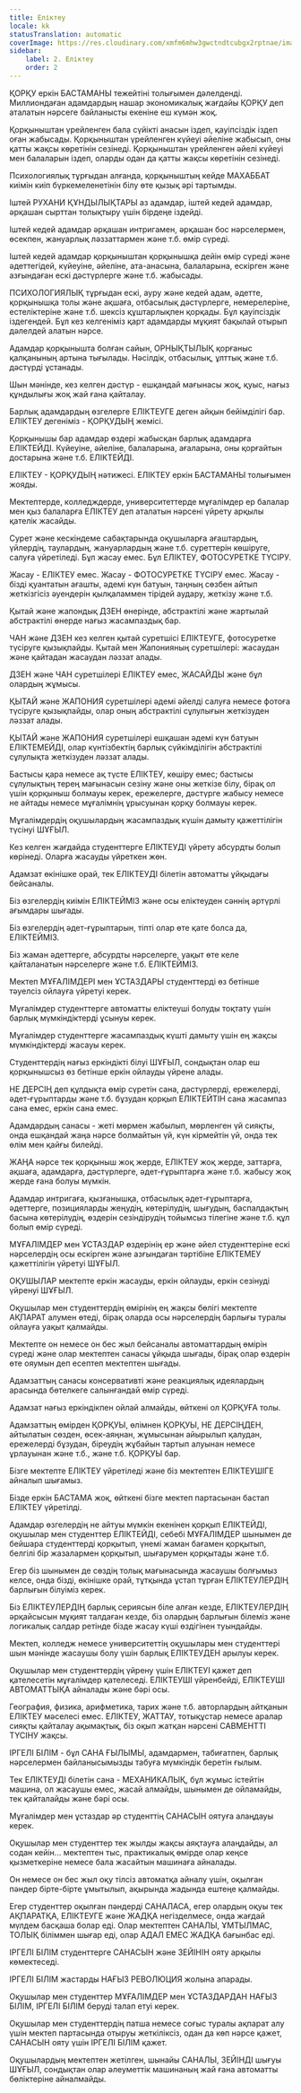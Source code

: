 ```yaml
---
title: Еліктеу
locale: kk
statusTranslation: automatic
coverImage: https://res.cloudinary.com/xmfm6mhw3gwctndtcubgx2rptnae/image/upload/v1740337243/small_cover_educacion_fundamental_a051170f1c.webp
sidebar:
    label: 2. Еліктеу
    order: 2
---
```

ҚОРҚУ еркін БАСТАМАНЫ тежейтіні толығымен дәлелденді. Миллиондаған адамдардың нашар экономикалық жағдайы ҚОРҚУ деп аталатын нәрсеге байланысты екеніне еш күмән жоқ.

Қорқыныштан үрейленген бала сүйікті анасын іздеп, қауіпсіздік іздеп оған жабысады. Қорқыныштан үрейленген күйеуі әйеліне жабысып, оны қатты жақсы көретінін сезінеді. Қорқыныштан үрейленген әйелі күйеуі мен балаларын іздеп, оларды одан да қатты жақсы көретінін сезінеді.

Психологиялық тұрғыдан алғанда, қорқыныштың кейде МАХАББАТ киімін киіп бүркемеленетінін білу өте қызық әрі тартымды.

Іштей РУХАНИ ҚҰНДЫЛЫҚТАРЫ аз адамдар, іштей кедей адамдар, әрқашан сырттан толықтыру үшін бірдеңе іздейді.

Іштей кедей адамдар әрқашан интригамен, әрқашан бос нәрселермен, өсекпен, жануарлық ләззаттармен және т.б. өмір сүреді.

Іштей кедей адамдар қорқыныштан қорқынышқа дейін өмір сүреді және әдеттегідей, күйеуіне, әйеліне, ата-анасына, балаларына, ескірген және азғындаған ескі дәстүрлерге және т.б. жабысады.

ПСИХОЛОГИЯЛЫҚ тұрғыдан ескі, ауру және кедей адам, әдетте, қорқынышқа толы және ақшаға, отбасылық дәстүрлерге, немерелеріне, естеліктеріне және т.б. шексіз құштарлықпен қорқады. Бұл қауіпсіздік іздегендей. Бұл кез келгеніміз қарт адамдарды мұқият бақылай отырып дәлелдей алатын нәрсе.

Адамдар қорқынышта болған сайын, ОРНЫҚТЫЛЫҚ қорғаныс қалқанының артына тығылады. Нәсілдік, отбасылық, ұлттық және т.б. дәстүрді ұстанады.

Шын мәнінде, кез келген дәстүр - ешқандай мағынасы жоқ, қуыс, нағыз құндылығы жоқ жай ғана қайталау.

Барлық адамдардың өзгелерге ЕЛІКТЕУГЕ деген айқын бейімділігі бар. ЕЛІКТЕУ дегеніміз - ҚОРҚУДЫҢ жемісі.

Қорқынышы бар адамдар өздері жабысқан барлық адамдарға ЕЛІКТЕЙДІ. Күйеуіне, әйеліне, балаларына, ағаларына, оны қорғайтын достарына және т.б. ЕЛІКТЕЙДІ.

ЕЛІКТЕУ - ҚОРҚУДЫҢ нәтижесі. ЕЛІКТЕУ еркін БАСТАМАНЫ толығымен жояды.

Мектептерде, колледждерде, университеттерде мұғалімдер ер балалар мен қыз балаларға ЕЛІКТЕУ деп аталатын нәрсені үйрету арқылы қателік жасайды.

Сурет және кескіндеме сабақтарында оқушыларға ағаштардың, үйлердің, таулардың, жануарлардың және т.б. суреттерін көшіруге, салуға үйретіледі. Бұл жасау емес. Бұл ЕЛІКТЕУ, ФОТОСУРЕТКЕ ТҮСІРУ.

Жасау - ЕЛІКТЕУ емес. Жасау - ФОТОСУРЕТКЕ ТҮСІРУ емес. Жасау - бізді қуантатын ағашты, әдемі күн батуын, таңның сөзбен айтып жеткізгісіз әуендерін қылқаламмен тірідей аудару, жеткізу және т.б.

Қытай және жапондық ДЗЕН өнерінде, абстрактілі және жартылай абстрактілі өнерде нағыз жасампаздық бар.

ЧАН және ДЗЕН кез келген қытай суретшісі ЕЛІКТЕУГЕ, фотосуретке түсіруге қызықпайды. Қытай мен Жапонияның суретшілері: жасаудан және қайтадан жасаудан ләззат алады.

ДЗЕН және ЧАН суретшілері ЕЛІКТЕУ емес, ЖАСАЙДЫ және бұл олардың жұмысы.

ҚЫТАЙ және ЖАПОНИЯ суретшілері әдемі әйелді салуға немесе фотоға түсіруге қызықпайды, олар оның абстрактілі сұлулығын жеткізуден ләззат алады.

ҚЫТАЙ және ЖАПОНИЯ суретшілері ешқашан әдемі күн батуын ЕЛІКТЕМЕЙДІ, олар күнтізбектің барлық сүйкімділігін абстрактілі сұлулықта жеткізуден ләззат алады.

Бастысы қара немесе ақ түсте ЕЛІКТЕУ, көшіру емес; бастысы сұлулықтың терең мағынасын сезіну және оны жеткізе білу, бірақ ол үшін қорқыныш болмауы керек, ережелерге, дәстүрге жабысу немесе не айтады немесе мұғалімнің ұрысуынан қорқу болмауы керек.

Мұғалімдердің оқушылардың жасампаздық күшін дамыту қажеттілігін түсінуі ШҰҒЫЛ.

Кез келген жағдайда студенттерге ЕЛІКТЕУДІ үйрету абсурдты болып көрінеді. Оларға жасауды үйреткен жөн.

Адамзат өкінішке орай, тек ЕЛІКТЕУДІ білетін автоматты ұйқыдағы бейсаналы.

Біз өзгелердің киімін ЕЛІКТЕЙМІЗ және осы еліктеуден сәннің әртүрлі ағымдары шығады.

Біз өзгелердің әдет-ғұрыптарын, тіпті олар өте қате болса да, ЕЛІКТЕЙМІЗ.

Біз жаман әдеттерге, абсурдты нәрселерге, уақыт өте келе қайталанатын нәрселерге және т.б. ЕЛІКТЕЙМІЗ.

Мектеп МҰҒАЛІМДЕРІ мен ҰСТАЗДАРЫ студенттерді өз бетінше тәуелсіз ойлауға үйретуі керек.

Мұғалімдер студенттерге автоматты еліктеуші болуды тоқтату үшін барлық мүмкіндіктерді ұсынуы керек.

Мұғалімдер студенттерге жасампаздық күшті дамыту үшін ең жақсы мүмкіндіктерді жасауы керек.

Студенттердің нағыз еркіндікті білуі ШҰҒЫЛ, сондықтан олар еш қорқынышсыз өз бетінше еркін ойлауды үйрене алады.

НЕ ДЕРСІҢ деп құлдықта өмір сүретін сана, дәстүрлерді, ережелерді, әдет-ғұрыптарды және т.б. бұзудан қорқып ЕЛІКТЕЙТІН сана жасампаз сана емес, еркін сана емес.

Адамдардың санасы - жеті мөрмен жабылып, мөрленген үй сияқты, онда ешқандай жаңа нәрсе болмайтын үй, күн кірмейтін үй, онда тек өлім мен қайғы билейді.

ЖАҢА нәрсе тек қорқыныш жоқ жерде, ЕЛІКТЕУ жоқ жерде, заттарға, ақшаға, адамдарға, дәстүрлерге, әдет-ғұрыптарға және т.б. жабысу жоқ жерде ғана болуы мүмкін.

Адамдар интригаға, қызғанышқа, отбасылық әдет-ғұрыптарға, әдеттерге, позицияларды жеңудің, көтерілудің, шығудың, баспалдақтың басына көтерілудің, өздерін сезіндірудің тойымсыз тілегіне және т.б. құл болып өмір сүреді.

МҰҒАЛІМДЕР мен ҰСТАЗДАР өздерінің ер және әйел студенттеріне ескі нәрселердің осы ескірген және азғындаған тәртібіне ЕЛІКТЕМЕУ қажеттілігін үйретуі ШҰҒЫЛ.

ОҚУШЫЛАР мектепте еркін жасауды, еркін ойлауды, еркін сезінуді үйренуі ШҰҒЫЛ.

Оқушылар мен студенттердің өмірінің ең жақсы бөлігі мектепте АҚПАРАТ алумен өтеді, бірақ оларда осы нәрселердің барлығы туралы ойлауға уақыт қалмайды.

Мектепте он немесе он бес жыл бейсаналы автоматтардың өмірін сүреді және олар мектептен санасы ұйқыда шығады, бірақ олар өздерін өте ояумын деп есептеп мектептен шығады.

Адамзаттың санасы консервативті және реакциялық идеялардың арасында бөтелкеге салынғандай өмір сүреді.

Адамзат нағыз еркіндікпен ойлай алмайды, өйткені ол ҚОРҚУҒА толы.

Адамзаттың өмірден ҚОРҚУЫ, өлімнен ҚОРҚУЫ, НЕ ДЕРСІҢДЕН, айтылатын сөзден, өсек-аяңнан, жұмысынан айырылып қалудан, ережелерді бұзудан, біреудің жұбайын тартып алуынан немесе ұрлауынан және т.б., және т.б. ҚОРҚУЫ бар.

Бізге мектепте ЕЛІКТЕУ үйретіледі және біз мектептен ЕЛІКТЕУШІГЕ айналып шығамыз.

Бізде еркін БАСТАМА жоқ, өйткені бізге мектеп партасынан бастап ЕЛІКТЕУ үйретілді.

Адамдар өзгелердің не айтуы мүмкін екенінен қорқып ЕЛІКТЕЙДІ, оқушылар мен студенттер ЕЛІКТЕЙДІ, себебі МҰҒАЛІМДЕР шынымен де бейшара студенттерді қорқытып, үнемі жаман бағамен қорқытып, белгілі бір жазалармен қорқытып, шығарумен қорқытады және т.б.

Егер біз шынымен де сөздің толық мағынасында жасаушы болғымыз келсе, онда бізді, өкінішке орай, тұтқында ұстап тұрған ЕЛІКТЕУЛЕРДІҢ барлығын білуіміз керек.

Біз ЕЛІКТЕУЛЕРДІҢ барлық сериясын біле алған кезде, ЕЛІКТЕУЛЕРДІҢ әрқайсысын мұқият талдаған кезде, біз олардың барлығын білеміз және логикалық салдар ретінде бізде жасау күші өздігінен туындайды.

Мектеп, колледж немесе университеттің оқушылары мен студенттері шын мәнінде жасаушы болу үшін барлық ЕЛІКТЕУДЕН арылуы керек.

Оқушылар мен студенттердің үйрену үшін ЕЛІКТЕУІ қажет деп қателесетін мұғалімдер қателеседі. ЕЛІКТЕУШІ үйренбейді, ЕЛІКТЕУШІ АВТОМАТТЫҚА айналады және бәрі осы.

География, физика, арифметика, тарих және т.б. авторлардың айтқанын ЕЛІКТЕУ мәселесі емес. ЕЛІКТЕУ, ЖАТТАУ, тотықұстар немесе аралар сияқты қайталау ақымақтық, біз оқып жатқан нәрсені САВМЕНТТІ ТҮСІНУ жақсы.

ІРГЕЛІ БІЛІМ - бұл САНА ҒЫЛЫМЫ, адамдармен, табиғатпен, барлық нәрселермен байланысымызды табуға мүмкіндік беретін ғылым.

Тек ЕЛІКТЕУДІ білетін сана - МЕХАНИКАЛЫҚ, бұл жұмыс істейтін машина, ол жасаушы емес, жасай алмайды, шынымен де ойламайды, тек қайталайды және бәрі осы.

Мұғалімдер мен ұстаздар әр студенттің САНАСЫН оятуға алаңдауы керек.

Оқушылар мен студенттер тек жылды жақсы аяқтауға алаңдайды, ал содан кейін... мектептен тыс, практикалық өмірде олар кеңсе қызметкеріне немесе бала жасайтын машинаға айналады.

Он немесе он бес жыл оқу тілсіз автоматқа айналу үшін, оқылған пәндер бірте-бірте ұмытылып, ақырында жадында ештеңе қалмайды.

Егер студенттер оқылған пәндерді САНАЛАСА, егер олардың оқуы тек АҚПАРАТҚА, ЕЛІКТЕУГЕ және ЖАДҚА негізделмесе, онда жағдай мүлдем басқаша болар еді. Олар мектептен САНАЛЫ, ҰМТЫЛМАС, ТОЛЫҚ біліммен шығар еді, олар АДАЛ ЕМЕС ЖАДҚА бағынбас еді.

ІРГЕЛІ БІЛІМ студенттерге САНАСЫН және ЗЕЙІНІН ояту арқылы көмектеседі.

ІРГЕЛІ БІЛІМ жастарды НАҒЫЗ РЕВОЛЮЦИЯ жолына апарады.

Оқушылар мен студенттер МҰҒАЛІМДЕР мен ҰСТАЗДАРДАН НАҒЫЗ БІЛІМ, ІРГЕЛІ БІЛІМ беруді талап етуі керек.

Оқушылар мен студенттердің патша немесе соғыс туралы ақпарат алу үшін мектеп партасында отыруы жеткіліксіз, одан да көп нәрсе қажет, САНАСЫН ояту үшін ІРГЕЛІ БІЛІМ қажет.

Оқушылардың мектептен жетілген, шынайы САНАЛЫ, ЗЕЙІНДІ шығуы ШҰҒЫЛ, сондықтан олар әлеуметтік машинаның жай ғана автоматты бөліктеріне айналмайды.

